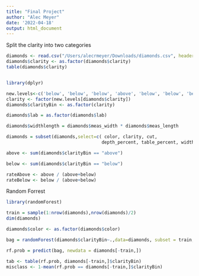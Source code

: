 ```yaml
---
title: "Final Project"
author: "Alec Meyer"
date: '2022-04-18'
output: html_document
---
```


Split the clarity into two categories
```r
diamonds <- read.csv("/Users/alecrmeyer/Downloads/diamonds.csv", header=TRUE)
diamonds$clarity <- as.factor(diamonds$clarity)
table(diamonds$clarity)


library(dplyr)

new.levels<-c('below', 'below', 'below', 'above', 'below', 'below', 'below', 'below', 'above', 'above', 'above')
clarity <- factor(new.levels[diamonds$clarity])
diamonds$clarityBin <- as.factor(clarity)

diamonds$lab = as.factor(diamonds$lab)

diamonds$widthlength = diamonds$meas_width * diamonds$meas_length

diamonds = subset(diamonds,select=c( color, clarity, cut, 
                                    depth_percent, table_percent, widthlength, meas_depth, total_sales_price))

```


```r
above <- sum(diamonds$clarityBin == "above")

below <- sum(diamonds$clarityBin == "below")

rateAbove <- above / (above+below)
rateBelow <- below / (above+below)

```
Random Forrest
```r
library(randomForest)

train = sample(1:nrow(diamonds),nrow(diamonds)/2)
dim(diamonds)

diamonds$color <- as.factor(diamonds$color)

bag = randomForest(diamonds$clarityBin~.,data=diamonds, subset = train, mtry = 3, importance = TRUE, ntree=500)

rf.prob = predict(bag, newdata = diamonds[-train,]) 

```

```r

tab <- table(rf.prob, diamonds[-train,]$clarityBin)
misclass <- 1-mean(rf.prob == diamonds[-train,]$clarityBin)

```